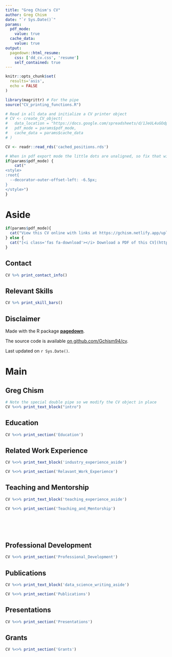 ```yaml
---
title: "Greg Chism's CV"
author: Greg Chism
date: "`r Sys.Date()`"
params:
  pdf_mode:
    value: true
  cache_data:
    value: true
output:
  pagedown::html_resume:
    css: ['dd_cv.css', 'resume']
    self_contained: true
---
```


```r
knitr::opts_chunk$set(
  results='asis', 
  echo = FALSE
)

library(magrittr) # For the pipe
source("CV_printing_functions.R")

# Read in all data and initialize a CV printer object
# CV <- create_CV_object(
#   data_location = "https://docs.google.com/spreadsheets/d/1JeUL4uGOdpvpGP2jDXWQuHL-IpTdDztiWxSP4qavlKE/edit#gid=917338460",  
#   pdf_mode = params$pdf_mode,
#   cache_data = params$cache_data
# )

CV <- readr::read_rds('cached_positions.rds')

```


```r
# When in pdf export mode the little dots are unaligned, so fix that with some conditional CSS.
if(params$pdf_mode) {
    cat("
<style>
:root{
  --decorator-outer-offset-left: -6.5px;
}
</style>")
}
```


Aside
================================================================================

```r
if(params$pdf_mode){
  cat("View this CV online with links at https://gchism.netlify.app/uploads/cv/")
} else {
  cat("[<i class='fas fa-download'></i> Download a PDF of this CV](https://github.com/Gchism94/cv/raw/master/strayer_cv.pdf)")
}
```

Contact {#contact}
--------------------------------------------------------------------------------

```r
CV %>% print_contact_info()
```



Relevant Skills {#skills}
--------------------------------------------------------------------------------

```r
CV %>% print_skill_bars()
```



Disclaimer {#disclaimer}
--------------------------------------------------------------------------------

Made with the R package [**pagedown**](https://github.com/rstudio/pagedown). 

The source code is available [on github.com/Gchism94/cv](https://github.com/Gchism94/cv).

Last updated on `r Sys.Date()`.



Main
================================================================================

Greg Chism {#title}
--------------------------------------------------------------------------------

```r
# Note the special double pipe so we modify the CV object in place
CV %<>% print_text_block("intro") 
```



Education {data-icon=graduation-cap data-concise=true}
--------------------------------------------------------------------------------

```r
CV %<>% print_section('Education')
```

Related Work Experience {data-icon=suitcase}
--------------------------------------------------------------------------------

::: aside
```r
CV %<>% print_text_block('industry_experience_aside')
```
:::

```r
CV %<>% print_section('Relavant_Work_Experience')
```


Teaching and Mentorship {data-icon=chalkboard-teacher}
--------------------------------------------------------------------------------

::: aside
```r
CV %<>% print_text_block('teaching_experience_aside')
```
:::

```r
CV %<>% print_section('Teaching_and_Mentorship')
```




<!-- These breaks just force a new page so section doesn't get cut off -->
<br>
<br>
<br>

Professional Development {data-icon=user-tie-hair}
--------------------------------------------------------------------------------


```r
CV %<>% print_section('Professional_Development')
```


Publications {data-icon=book}
--------------------------------------------------------------------------------

::: aside
```r
CV %<>% print_text_block('data_science_writing_aside')
```
:::

```r
CV %<>% print_section('Publications')
```



Presentations {data-icon=presentation-screen}
--------------------------------------------------------------------------------


```r
CV %<>% print_section('Presentations')
```



Grants  {data-icon=money-bill}
--------------------------------------------------------------------------------

```r
CV %<>% print_section('Grants')
```


